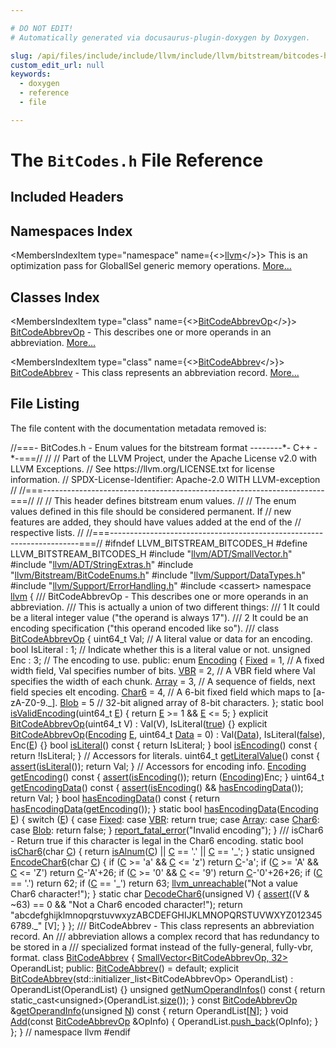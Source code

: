 ```yaml
---

# DO NOT EDIT!
# Automatically generated via docusaurus-plugin-doxygen by Doxygen.

slug: /api/files/include/include/llvm/include/llvm/bitstream/bitcodes-h
custom_edit_url: null
keywords:
  - doxygen
  - reference
  - file

---
```





# The `BitCodes.h` File Reference

<DoxygenPage pluginConfig={pluginConfig}>



## Included Headers

<IncludesList>
<IncludesListItem
  filePath="llvm/ADT/SmallVector.h"
  permalink="/docs/api/files/include/include/llvm/include/llvm/adt/smallvector-h"
  isLocal="true" />
<IncludesListItem
  filePath="llvm/ADT/StringExtras.h"
  permalink="/docs/api/files/include/include/llvm/include/llvm/adt/stringextras-h"
  isLocal="true" />
<IncludesListItem
  filePath="llvm/Bitstream/BitCodeEnums.h"
  permalink="/docs/api/files/include/include/llvm/include/llvm/bitstream/bitcodeenums-h"
  isLocal="true" />
<IncludesListItem
  filePath="llvm/Support/DataTypes.h"
  permalink="/docs/api/files/include/include/llvm/include/llvm/support/datatypes-h"
  isLocal="true" />
<IncludesListItem
  filePath="llvm/Support/ErrorHandling.h"
  permalink="/docs/api/files/include/include/llvm/include/llvm/support/errorhandling-h"
  isLocal="true" />
<IncludesListItem
  filePath="cassert"
  permalink=""
  isLocal="false" />
</IncludesList>

## Namespaces Index

<MembersIndex>

<MembersIndexItem
  type="namespace"
  name={<><a href="/docs/api/namespaces/llvm">llvm</a></>}>
This is an optimization pass for GlobalISel generic memory operations. <a href="/docs/api/namespaces/llvm/#details">More...</a>
</MembersIndexItem>

</MembersIndex>

## Classes Index

<MembersIndex>

<MembersIndexItem
  type="class"
  name={<><a href="/docs/api/classes/llvm/bitcodeabbrevop">BitCodeAbbrevOp</a></>}>
<a href="/docs/api/classes/llvm/bitcodeabbrevop">BitCodeAbbrevOp</a> - This describes one or more operands in an abbreviation. <a href="/docs/api/classes/llvm/bitcodeabbrevop/#details">More...</a>
</MembersIndexItem>

<MembersIndexItem
  type="class"
  name={<><a href="/docs/api/classes/llvm/bitcodeabbrev">BitCodeAbbrev</a></>}>
<a href="/docs/api/classes/llvm/bitcodeabbrev">BitCodeAbbrev</a> - This class represents an abbreviation record. <a href="/docs/api/classes/llvm/bitcodeabbrev/#details">More...</a>
</MembersIndexItem>

</MembersIndex>


## File Listing

The file content with the documentation metadata removed is:

<ProgramListing>

<Link id="l00001" /><CodeLine lineNumber="1"><Highlight kind="comment">//===- BitCodes.h - Enum values for the bitstream format --------&#42;- C++ -&#42;-===//</Highlight><Highlight kind="normal"></Highlight></CodeLine>
<Link id="l00002" /><CodeLine lineNumber="2"><Highlight kind="normal"></Highlight><Highlight kind="comment">//</Highlight><Highlight kind="normal"></Highlight></CodeLine>
<Link id="l00003" /><CodeLine lineNumber="3"><Highlight kind="normal"></Highlight><Highlight kind="comment">// Part of the LLVM Project, under the Apache License v2.0 with LLVM Exceptions.</Highlight><Highlight kind="normal"></Highlight></CodeLine>
<Link id="l00004" /><CodeLine lineNumber="4"><Highlight kind="normal"></Highlight><Highlight kind="comment">// See https://llvm.org/LICENSE.txt for license information.</Highlight><Highlight kind="normal"></Highlight></CodeLine>
<Link id="l00005" /><CodeLine lineNumber="5"><Highlight kind="normal"></Highlight><Highlight kind="comment">// SPDX-License-Identifier: Apache-2.0 WITH LLVM-exception</Highlight><Highlight kind="normal"></Highlight></CodeLine>
<Link id="l00006" /><CodeLine lineNumber="6"><Highlight kind="normal"></Highlight><Highlight kind="comment">//</Highlight><Highlight kind="normal"></Highlight></CodeLine>
<Link id="l00007" /><CodeLine lineNumber="7"><Highlight kind="normal"></Highlight><Highlight kind="comment">//===----------------------------------------------------------------------===//</Highlight><Highlight kind="normal"></Highlight></CodeLine>
<Link id="l00008" /><CodeLine lineNumber="8"><Highlight kind="normal"></Highlight><Highlight kind="comment">//</Highlight><Highlight kind="normal"></Highlight></CodeLine>
<Link id="l00009" /><CodeLine lineNumber="9"><Highlight kind="normal"></Highlight><Highlight kind="comment">// This header defines bitstream enum values.</Highlight><Highlight kind="normal"></Highlight></CodeLine>
<Link id="l00010" /><CodeLine lineNumber="10"><Highlight kind="normal"></Highlight><Highlight kind="comment">//</Highlight><Highlight kind="normal"></Highlight></CodeLine>
<Link id="l00011" /><CodeLine lineNumber="11"><Highlight kind="normal"></Highlight><Highlight kind="comment">// The enum values defined in this file should be considered permanent.  If</Highlight><Highlight kind="normal"></Highlight></CodeLine>
<Link id="l00012" /><CodeLine lineNumber="12"><Highlight kind="normal"></Highlight><Highlight kind="comment">// new features are added, they should have values added at the end of the</Highlight><Highlight kind="normal"></Highlight></CodeLine>
<Link id="l00013" /><CodeLine lineNumber="13"><Highlight kind="normal"></Highlight><Highlight kind="comment">// respective lists.</Highlight><Highlight kind="normal"></Highlight></CodeLine>
<Link id="l00014" /><CodeLine lineNumber="14"><Highlight kind="normal"></Highlight><Highlight kind="comment">//</Highlight><Highlight kind="normal"></Highlight></CodeLine>
<Link id="l00015" /><CodeLine lineNumber="15"><Highlight kind="normal"></Highlight><Highlight kind="comment">//===----------------------------------------------------------------------===//</Highlight><Highlight kind="normal"></Highlight></CodeLine>
<Link id="l00016" /><CodeLine lineNumber="16"><Highlight kind="normal"></Highlight></CodeLine>
<Link id="l00017" /><CodeLine lineNumber="17"><Highlight kind="normal"></Highlight><Highlight kind="preprocessor">#ifndef LLVM&#95;BITSTREAM&#95;BITCODES&#95;H</Highlight><Highlight kind="normal"></Highlight></CodeLine>
<Link id="l00018" /><CodeLine lineNumber="18"><Highlight kind="normal"></Highlight><Highlight kind="preprocessor">#define LLVM&#95;BITSTREAM&#95;BITCODES&#95;H</Highlight><Highlight kind="normal"></Highlight></CodeLine>
<Link id="l00019" /><CodeLine lineNumber="19"><Highlight kind="normal"></Highlight></CodeLine>
<Link id="l00020" /><CodeLine lineNumber="20"><Highlight kind="normal"></Highlight><Highlight kind="preprocessor">#include &quot;<a href="/docs/api/files/include/include/llvm/include/llvm/adt/smallvector-h">llvm/ADT/SmallVector.h</a>&quot;</Highlight><Highlight kind="normal"></Highlight></CodeLine>
<Link id="l00021" /><CodeLine lineNumber="21"><Highlight kind="normal"></Highlight><Highlight kind="preprocessor">#include &quot;<a href="/docs/api/files/include/include/llvm/include/llvm/adt/stringextras-h">llvm/ADT/StringExtras.h</a>&quot;</Highlight><Highlight kind="normal"></Highlight></CodeLine>
<Link id="l00022" /><CodeLine lineNumber="22"><Highlight kind="normal"></Highlight><Highlight kind="preprocessor">#include &quot;<a href="/docs/api/files/include/include/llvm/include/llvm/bitstream/bitcodeenums-h">llvm/Bitstream/BitCodeEnums.h</a>&quot;</Highlight><Highlight kind="normal"></Highlight></CodeLine>
<Link id="l00023" /><CodeLine lineNumber="23"><Highlight kind="normal"></Highlight><Highlight kind="preprocessor">#include &quot;<a href="/docs/api/files/include/include/llvm/include/llvm/support/datatypes-h">llvm/Support/DataTypes.h</a>&quot;</Highlight><Highlight kind="normal"></Highlight></CodeLine>
<Link id="l00024" /><CodeLine lineNumber="24"><Highlight kind="normal"></Highlight><Highlight kind="preprocessor">#include &quot;<a href="/docs/api/files/include/include/llvm/include/llvm/support/errorhandling-h">llvm/Support/ErrorHandling.h</a>&quot;</Highlight><Highlight kind="normal"></Highlight></CodeLine>
<Link id="l00025" /><CodeLine lineNumber="25"><Highlight kind="normal"></Highlight><Highlight kind="preprocessor">#include &lt;cassert&gt;</Highlight><Highlight kind="normal"></Highlight></CodeLine>
<Link id="l00026" /><CodeLine lineNumber="26"><Highlight kind="normal"></Highlight></CodeLine>
<Link id="l00027" /><CodeLine lineNumber="27"><Highlight kind="normal"></Highlight><Highlight kind="keyword">namespace </Highlight><Highlight kind="normal"><a href="/docs/api/namespaces/llvm">llvm</a> &#123;</Highlight><Highlight kind="comment"></Highlight></CodeLine>
<Link id="l00028" /><CodeLine lineNumber="28"><Highlight kind="comment">/// BitCodeAbbrevOp - This describes one or more operands in an abbreviation.</Highlight></CodeLine>
<Link id="l00029" /><CodeLine lineNumber="29"><Highlight kind="comment">/// This is actually a union of two different things:</Highlight></CodeLine>
<Link id="l00030" /><CodeLine lineNumber="30"><Highlight kind="comment">///   1 It could be a literal integer value (&quot;the operand is always 17&quot;).</Highlight></CodeLine>
<Link id="l00031" /><CodeLine lineNumber="31"><Highlight kind="comment">///   2 It could be an encoding specification (&quot;this operand encoded like so&quot;).</Highlight></CodeLine>
<Link id="l00032" /><CodeLine lineNumber="32"><Highlight kind="comment">///</Highlight><Highlight kind="normal"></Highlight></CodeLine>
<Link id="l00033" /><CodeLine lineNumber="33" lineLink="/docs/api/classes/llvm/bitcodeabbrevop"><Highlight kind="normal"></Highlight><Highlight kind="keyword">class </Highlight><Highlight kind="normal"><a href="/docs/api/classes/llvm/bitcodeabbrevop/#a1f110ef2940ded67984bb61231099377">BitCodeAbbrevOp</a> &#123;</Highlight></CodeLine>
<Link id="l00034" /><CodeLine lineNumber="34"><Highlight kind="normal">  uint64&#95;t Val;           </Highlight><Highlight kind="comment">// A literal value or data for an encoding.</Highlight><Highlight kind="normal"></Highlight></CodeLine>
<Link id="l00035" /><CodeLine lineNumber="35"><Highlight kind="normal">  </Highlight><Highlight kind="keywordtype">bool</Highlight><Highlight kind="normal"> IsLiteral : 1;     </Highlight><Highlight kind="comment">// Indicate whether this is a literal value or not.</Highlight><Highlight kind="normal"></Highlight></CodeLine>
<Link id="l00036" /><CodeLine lineNumber="36"><Highlight kind="normal">  </Highlight><Highlight kind="keywordtype">unsigned</Highlight><Highlight kind="normal"> Enc   : 3;     </Highlight><Highlight kind="comment">// The encoding to use.</Highlight><Highlight kind="normal"></Highlight></CodeLine>
<Link id="l00037" /><CodeLine lineNumber="37"><Highlight kind="normal"></Highlight><Highlight kind="keyword">public</Highlight><Highlight kind="normal">:</Highlight></CodeLine>
<Link id="l00038" /><CodeLine lineNumber="38" lineLink="/docs/api/classes/llvm/bitcodeabbrevop/#a8694ae7ca83441b2764d71711b17e672"><Highlight kind="normal">  </Highlight><Highlight kind="keyword">enum</Highlight><Highlight kind="normal"> <a href="/docs/api/classes/llvm/bitcodeabbrevop/#a8694ae7ca83441b2764d71711b17e672">Encoding</a> &#123;</Highlight></CodeLine>
<Link id="l00039" /><CodeLine lineNumber="39" lineLink="/docs/api/classes/llvm/bitcodeabbrevop/#a8694ae7ca83441b2764d71711b17e672abfdef4054ace82e3ddb8794bc5ca471c"><Highlight kind="normal">    <a href="/docs/api/classes/llvm/bitcodeabbrevop/#a8694ae7ca83441b2764d71711b17e672abfdef4054ace82e3ddb8794bc5ca471c">Fixed</a> = 1,  </Highlight><Highlight kind="comment">// A fixed width field, Val specifies number of bits.</Highlight><Highlight kind="normal"></Highlight></CodeLine>
<Link id="l00040" /><CodeLine lineNumber="40" lineLink="/docs/api/classes/llvm/bitcodeabbrevop/#a8694ae7ca83441b2764d71711b17e672ade2457e8051855ad2911d62202458e20"><Highlight kind="normal">    <a href="/docs/api/classes/llvm/bitcodeabbrevop/#a8694ae7ca83441b2764d71711b17e672ade2457e8051855ad2911d62202458e20">VBR</a>   = 2,  </Highlight><Highlight kind="comment">// A VBR field where Val specifies the width of each chunk.</Highlight><Highlight kind="normal"></Highlight></CodeLine>
<Link id="l00041" /><CodeLine lineNumber="41" lineLink="/docs/api/classes/llvm/bitcodeabbrevop/#a8694ae7ca83441b2764d71711b17e672ac45cef5b964b589fb0741ccc577eaf2c"><Highlight kind="normal">    <a href="/docs/api/classes/llvm/bitcodeabbrevop/#a8694ae7ca83441b2764d71711b17e672ac45cef5b964b589fb0741ccc577eaf2c">Array</a> = 3,  </Highlight><Highlight kind="comment">// A sequence of fields, next field species elt encoding.</Highlight><Highlight kind="normal"></Highlight></CodeLine>
<Link id="l00042" /><CodeLine lineNumber="42" lineLink="/docs/api/classes/llvm/bitcodeabbrevop/#a8694ae7ca83441b2764d71711b17e672a5a7811cd25e6ed838a03c49776237b4a"><Highlight kind="normal">    <a href="/docs/api/classes/llvm/bitcodeabbrevop/#a8694ae7ca83441b2764d71711b17e672a5a7811cd25e6ed838a03c49776237b4a">Char6</a> = 4,  </Highlight><Highlight kind="comment">// A 6-bit fixed field which maps to &#91;a-zA-Z0-9.&#95;&#93;.</Highlight><Highlight kind="normal"></Highlight></CodeLine>
<Link id="l00043" /><CodeLine lineNumber="43" lineLink="/docs/api/classes/llvm/bitcodeabbrevop/#a8694ae7ca83441b2764d71711b17e672a35cc66c7fc730d5572ae851efc3f3f47"><Highlight kind="normal">    <a href="/docs/api/classes/llvm/bitcodeabbrevop/#a8694ae7ca83441b2764d71711b17e672a35cc66c7fc730d5572ae851efc3f3f47">Blob</a>  = 5   </Highlight><Highlight kind="comment">// 32-bit aligned array of 8-bit characters.</Highlight><Highlight kind="normal"></Highlight></CodeLine>
<Link id="l00044" /><CodeLine lineNumber="44"><Highlight kind="normal">  &#125;;</Highlight></CodeLine>
<Link id="l00045" /><CodeLine lineNumber="45"><Highlight kind="normal"></Highlight></CodeLine>
<Link id="l00046" /><CodeLine lineNumber="46" lineLink="/docs/api/classes/llvm/bitcodeabbrevop/#a1e36d5beb226a6e34370d47cf0d76b70"><Highlight kind="normal">  </Highlight><Highlight kind="keyword">static</Highlight><Highlight kind="normal"> </Highlight><Highlight kind="keywordtype">bool</Highlight><Highlight kind="normal"> <a href="/docs/api/classes/llvm/bitcodeabbrevop/#a1e36d5beb226a6e34370d47cf0d76b70">isValidEncoding</a>(uint64&#95;t <a href="/docs/api/files/lib/lib/ir/builtingcs-cpp/#abb2b3a60ccc38a28239e19a1646e0c8a">E</a>) &#123;</Highlight></CodeLine>
<Link id="l00047" /><CodeLine lineNumber="47"><Highlight kind="normal">    </Highlight><Highlight kind="keywordflow">return</Highlight><Highlight kind="normal"> <a href="/docs/api/files/lib/lib/ir/builtingcs-cpp/#abb2b3a60ccc38a28239e19a1646e0c8a">E</a> &gt;= 1 &amp;&amp; <a href="/docs/api/files/lib/lib/ir/builtingcs-cpp/#abb2b3a60ccc38a28239e19a1646e0c8a">E</a> &lt;= 5;</Highlight></CodeLine>
<Link id="l00048" /><CodeLine lineNumber="48"><Highlight kind="normal">  &#125;</Highlight></CodeLine>
<Link id="l00049" /><CodeLine lineNumber="49"><Highlight kind="normal"></Highlight></CodeLine>
<Link id="l00050" /><CodeLine lineNumber="50" lineLink="/docs/api/classes/llvm/bitcodeabbrevop/#a1f110ef2940ded67984bb61231099377"><Highlight kind="normal">  </Highlight><Highlight kind="keyword">explicit</Highlight><Highlight kind="normal"> <a href="/docs/api/classes/llvm/bitcodeabbrevop/#a1f110ef2940ded67984bb61231099377">BitCodeAbbrevOp</a>(uint64&#95;t V) :  Val(V), IsLiteral(<a href="/docs/api/files/lib/lib/analysis/basicaliasanalysis-cpp/#af6d5cafbdfc5313e65d990120021a3ec">true</a>) &#123;&#125;</Highlight></CodeLine>
<Link id="l00051" /><CodeLine lineNumber="51" lineLink="/docs/api/classes/llvm/bitcodeabbrevop/#a8ee361f2c3f03608ca7159133ac4396f"><Highlight kind="normal">  </Highlight><Highlight kind="keyword">explicit</Highlight><Highlight kind="normal"> <a href="/docs/api/classes/llvm/bitcodeabbrevop/#a8ee361f2c3f03608ca7159133ac4396f">BitCodeAbbrevOp</a>(<a href="/docs/api/classes/llvm/bitcodeabbrevop/#a8694ae7ca83441b2764d71711b17e672">Encoding</a> <a href="/docs/api/files/lib/lib/ir/builtingcs-cpp/#abb2b3a60ccc38a28239e19a1646e0c8a">E</a>, uint64&#95;t <a href="/docs/api/namespaces/llvm/#aa20539e89704d20b98b97e9c3feac934">Data</a> = 0)</Highlight></CodeLine>
<Link id="l00052" /><CodeLine lineNumber="52"><Highlight kind="normal">    : Val(<a href="/docs/api/namespaces/llvm/#aa20539e89704d20b98b97e9c3feac934">Data</a>), IsLiteral(<a href="/docs/api/namespaces/false">false</a>), Enc(<a href="/docs/api/files/lib/lib/ir/builtingcs-cpp/#abb2b3a60ccc38a28239e19a1646e0c8a">E</a>) &#123;&#125;</Highlight></CodeLine>
<Link id="l00053" /><CodeLine lineNumber="53"><Highlight kind="normal"></Highlight></CodeLine>
<Link id="l00054" /><CodeLine lineNumber="54" lineLink="/docs/api/classes/llvm/bitcodeabbrevop/#a6f1603f92a466f1b509194b8a81bb126"><Highlight kind="normal">  </Highlight><Highlight kind="keywordtype">bool</Highlight><Highlight kind="normal"> <a href="/docs/api/classes/llvm/bitcodeabbrevop/#a6f1603f92a466f1b509194b8a81bb126">isLiteral</a>()</Highlight><Highlight kind="keyword"> const  </Highlight><Highlight kind="normal">&#123; </Highlight><Highlight kind="keywordflow">return</Highlight><Highlight kind="normal"> IsLiteral; &#125;</Highlight></CodeLine>
<Link id="l00055" /><CodeLine lineNumber="55" lineLink="/docs/api/classes/llvm/bitcodeabbrevop/#a76df75acf1c2d256650e9a1f48ec6841"><Highlight kind="normal">  </Highlight><Highlight kind="keywordtype">bool</Highlight><Highlight kind="normal"> <a href="/docs/api/classes/llvm/bitcodeabbrevop/#a76df75acf1c2d256650e9a1f48ec6841">isEncoding</a>()</Highlight><Highlight kind="keyword"> const </Highlight><Highlight kind="normal">&#123; </Highlight><Highlight kind="keywordflow">return</Highlight><Highlight kind="normal"> !IsLiteral; &#125;</Highlight></CodeLine>
<Link id="l00056" /><CodeLine lineNumber="56"><Highlight kind="normal"></Highlight></CodeLine>
<Link id="l00057" /><CodeLine lineNumber="57"><Highlight kind="normal">  </Highlight><Highlight kind="comment">// Accessors for literals.</Highlight><Highlight kind="normal"></Highlight></CodeLine>
<Link id="l00058" /><CodeLine lineNumber="58" lineLink="/docs/api/classes/llvm/bitcodeabbrevop/#a0bc6f7bc37fa086d3161c2c9094d45f7"><Highlight kind="normal">  uint64&#95;t <a href="/docs/api/classes/llvm/bitcodeabbrevop/#a0bc6f7bc37fa086d3161c2c9094d45f7">getLiteralValue</a>()</Highlight><Highlight kind="keyword"> const </Highlight><Highlight kind="normal">&#123; <a href="/docs/api/files/lib/lib/target/lib/target/amdgpu/silowercontrolflow-cpp/#a4868c5d81c5ccc98c47aeab6244346a0">assert</a>(<a href="/docs/api/classes/llvm/bitcodeabbrevop/#a6f1603f92a466f1b509194b8a81bb126">isLiteral</a>()); </Highlight><Highlight kind="keywordflow">return</Highlight><Highlight kind="normal"> Val; &#125;</Highlight></CodeLine>
<Link id="l00059" /><CodeLine lineNumber="59"><Highlight kind="normal"></Highlight></CodeLine>
<Link id="l00060" /><CodeLine lineNumber="60"><Highlight kind="normal">  </Highlight><Highlight kind="comment">// Accessors for encoding info.</Highlight><Highlight kind="normal"></Highlight></CodeLine>
<Link id="l00061" /><CodeLine lineNumber="61" lineLink="/docs/api/classes/llvm/bitcodeabbrevop/#ada35e1af0081a146ef125b96ffef7c37"><Highlight kind="normal">  <a href="/docs/api/classes/llvm/bitcodeabbrevop/#a8694ae7ca83441b2764d71711b17e672">Encoding</a> <a href="/docs/api/classes/llvm/bitcodeabbrevop/#ada35e1af0081a146ef125b96ffef7c37">getEncoding</a>()</Highlight><Highlight kind="keyword"> const </Highlight><Highlight kind="normal">&#123; <a href="/docs/api/files/lib/lib/target/lib/target/amdgpu/silowercontrolflow-cpp/#a4868c5d81c5ccc98c47aeab6244346a0">assert</a>(<a href="/docs/api/classes/llvm/bitcodeabbrevop/#a76df75acf1c2d256650e9a1f48ec6841">isEncoding</a>()); </Highlight><Highlight kind="keywordflow">return</Highlight><Highlight kind="normal"> (<a href="/docs/api/classes/llvm/bitcodeabbrevop/#a8694ae7ca83441b2764d71711b17e672">Encoding</a>)Enc; &#125;</Highlight></CodeLine>
<Link id="l00062" /><CodeLine lineNumber="62" lineLink="/docs/api/classes/llvm/bitcodeabbrevop/#af7ce5e3c7c6d19179148ae60888aeae5"><Highlight kind="normal">  uint64&#95;t <a href="/docs/api/classes/llvm/bitcodeabbrevop/#af7ce5e3c7c6d19179148ae60888aeae5">getEncodingData</a>()</Highlight><Highlight kind="keyword"> const </Highlight><Highlight kind="normal">&#123;</Highlight></CodeLine>
<Link id="l00063" /><CodeLine lineNumber="63"><Highlight kind="normal">    <a href="/docs/api/files/lib/lib/target/lib/target/amdgpu/silowercontrolflow-cpp/#a4868c5d81c5ccc98c47aeab6244346a0">assert</a>(<a href="/docs/api/classes/llvm/bitcodeabbrevop/#a76df75acf1c2d256650e9a1f48ec6841">isEncoding</a>() &amp;&amp; <a href="/docs/api/classes/llvm/bitcodeabbrevop/#a4bd23dfb57d0c2de37906bcfd6cfa4b0">hasEncodingData</a>());</Highlight></CodeLine>
<Link id="l00064" /><CodeLine lineNumber="64"><Highlight kind="normal">    </Highlight><Highlight kind="keywordflow">return</Highlight><Highlight kind="normal"> Val;</Highlight></CodeLine>
<Link id="l00065" /><CodeLine lineNumber="65"><Highlight kind="normal">  &#125;</Highlight></CodeLine>
<Link id="l00066" /><CodeLine lineNumber="66"><Highlight kind="normal"></Highlight></CodeLine>
<Link id="l00067" /><CodeLine lineNumber="67" lineLink="/docs/api/classes/llvm/bitcodeabbrevop/#a4bd23dfb57d0c2de37906bcfd6cfa4b0"><Highlight kind="normal">  </Highlight><Highlight kind="keywordtype">bool</Highlight><Highlight kind="normal"> <a href="/docs/api/classes/llvm/bitcodeabbrevop/#a4bd23dfb57d0c2de37906bcfd6cfa4b0">hasEncodingData</a>()</Highlight><Highlight kind="keyword"> const </Highlight><Highlight kind="normal">&#123; </Highlight><Highlight kind="keywordflow">return</Highlight><Highlight kind="normal"> <a href="/docs/api/classes/llvm/bitcodeabbrevop/#a4bd23dfb57d0c2de37906bcfd6cfa4b0">hasEncodingData</a>(<a href="/docs/api/classes/llvm/bitcodeabbrevop/#ada35e1af0081a146ef125b96ffef7c37">getEncoding</a>()); &#125;</Highlight></CodeLine>
<Link id="l00068" /><CodeLine lineNumber="68" lineLink="/docs/api/classes/llvm/bitcodeabbrevop/#a7a51581067ca91dc106ff316a19a8233"><Highlight kind="normal">  </Highlight><Highlight kind="keyword">static</Highlight><Highlight kind="normal"> </Highlight><Highlight kind="keywordtype">bool</Highlight><Highlight kind="normal"> <a href="/docs/api/classes/llvm/bitcodeabbrevop/#a7a51581067ca91dc106ff316a19a8233">hasEncodingData</a>(<a href="/docs/api/classes/llvm/bitcodeabbrevop/#a8694ae7ca83441b2764d71711b17e672">Encoding</a> <a href="/docs/api/files/lib/lib/ir/builtingcs-cpp/#abb2b3a60ccc38a28239e19a1646e0c8a">E</a>) &#123;</Highlight></CodeLine>
<Link id="l00069" /><CodeLine lineNumber="69"><Highlight kind="normal">    </Highlight><Highlight kind="keywordflow">switch</Highlight><Highlight kind="normal"> (<a href="/docs/api/files/lib/lib/ir/builtingcs-cpp/#abb2b3a60ccc38a28239e19a1646e0c8a">E</a>) &#123;</Highlight></CodeLine>
<Link id="l00070" /><CodeLine lineNumber="70"><Highlight kind="normal">    </Highlight><Highlight kind="keywordflow">case</Highlight><Highlight kind="normal"> <a href="/docs/api/classes/llvm/bitcodeabbrevop/#a8694ae7ca83441b2764d71711b17e672abfdef4054ace82e3ddb8794bc5ca471c">Fixed</a>:</Highlight></CodeLine>
<Link id="l00071" /><CodeLine lineNumber="71"><Highlight kind="normal">    </Highlight><Highlight kind="keywordflow">case</Highlight><Highlight kind="normal"> <a href="/docs/api/classes/llvm/bitcodeabbrevop/#a8694ae7ca83441b2764d71711b17e672ade2457e8051855ad2911d62202458e20">VBR</a>:</Highlight></CodeLine>
<Link id="l00072" /><CodeLine lineNumber="72"><Highlight kind="normal">      </Highlight><Highlight kind="keywordflow">return</Highlight><Highlight kind="normal"> </Highlight><Highlight kind="keyword">true</Highlight><Highlight kind="normal">;</Highlight></CodeLine>
<Link id="l00073" /><CodeLine lineNumber="73"><Highlight kind="normal">    </Highlight><Highlight kind="keywordflow">case</Highlight><Highlight kind="normal"> <a href="/docs/api/classes/llvm/bitcodeabbrevop/#a8694ae7ca83441b2764d71711b17e672ac45cef5b964b589fb0741ccc577eaf2c">Array</a>:</Highlight></CodeLine>
<Link id="l00074" /><CodeLine lineNumber="74"><Highlight kind="normal">    </Highlight><Highlight kind="keywordflow">case</Highlight><Highlight kind="normal"> <a href="/docs/api/classes/llvm/bitcodeabbrevop/#a8694ae7ca83441b2764d71711b17e672a5a7811cd25e6ed838a03c49776237b4a">Char6</a>:</Highlight></CodeLine>
<Link id="l00075" /><CodeLine lineNumber="75"><Highlight kind="normal">    </Highlight><Highlight kind="keywordflow">case</Highlight><Highlight kind="normal"> <a href="/docs/api/classes/llvm/bitcodeabbrevop/#a8694ae7ca83441b2764d71711b17e672a35cc66c7fc730d5572ae851efc3f3f47">Blob</a>:</Highlight></CodeLine>
<Link id="l00076" /><CodeLine lineNumber="76"><Highlight kind="normal">      </Highlight><Highlight kind="keywordflow">return</Highlight><Highlight kind="normal"> </Highlight><Highlight kind="keyword">false</Highlight><Highlight kind="normal">;</Highlight></CodeLine>
<Link id="l00077" /><CodeLine lineNumber="77"><Highlight kind="normal">    &#125;</Highlight></CodeLine>
<Link id="l00078" /><CodeLine lineNumber="78"><Highlight kind="normal">    <a href="/docs/api/namespaces/llvm/#a7f2a3d4dcfee70225988aec53ff1e173">report&#95;fatal&#95;error</a>(</Highlight><Highlight kind="stringliteral">&quot;Invalid encoding&quot;</Highlight><Highlight kind="normal">);</Highlight></CodeLine>
<Link id="l00079" /><CodeLine lineNumber="79"><Highlight kind="normal">  &#125;</Highlight></CodeLine>
<Link id="l00080" /><CodeLine lineNumber="80"><Highlight kind="normal"></Highlight><Highlight kind="comment"></Highlight></CodeLine>
<Link id="l00081" /><CodeLine lineNumber="81"><Highlight kind="comment">  /// isChar6 - Return true if this character is legal in the Char6 encoding.</Highlight><Highlight kind="normal"></Highlight></CodeLine>
<Link id="l00082" /><CodeLine lineNumber="82" lineLink="/docs/api/classes/llvm/bitcodeabbrevop/#a04864a36012093c3174c0e762331eb23"><Highlight kind="normal">  </Highlight><Highlight kind="keyword">static</Highlight><Highlight kind="normal"> </Highlight><Highlight kind="keywordtype">bool</Highlight><Highlight kind="normal"> <a href="/docs/api/classes/llvm/bitcodeabbrevop/#a04864a36012093c3174c0e762331eb23">isChar6</a>(</Highlight><Highlight kind="keywordtype">char</Highlight><Highlight kind="normal"> <a href="/docs/api/namespaces/llvm/callingconv/#ac6aa1387c4375260e2468eb5a77fdb4cafd841a49aec1539bc88abc8ff9e170fb">C</a>) &#123; </Highlight><Highlight kind="keywordflow">return</Highlight><Highlight kind="normal"> <a href="/docs/api/namespaces/llvm/#a8a0d39a17f2152e31271da7e7491d60e">isAlnum</a>(<a href="/docs/api/namespaces/llvm/callingconv/#ac6aa1387c4375260e2468eb5a77fdb4cafd841a49aec1539bc88abc8ff9e170fb">C</a>) || <a href="/docs/api/namespaces/llvm/callingconv/#ac6aa1387c4375260e2468eb5a77fdb4cafd841a49aec1539bc88abc8ff9e170fb">C</a> == </Highlight><Highlight kind="charliteral">&#39;.&#39;</Highlight><Highlight kind="normal"> || <a href="/docs/api/namespaces/llvm/callingconv/#ac6aa1387c4375260e2468eb5a77fdb4cafd841a49aec1539bc88abc8ff9e170fb">C</a> == </Highlight><Highlight kind="charliteral">&#39;&#95;&#39;</Highlight><Highlight kind="normal">; &#125;</Highlight></CodeLine>
<Link id="l00083" /><CodeLine lineNumber="83" lineLink="/docs/api/classes/llvm/bitcodeabbrevop/#a237f73b4bae0fb3a40d99a65a77c3f27"><Highlight kind="normal">  </Highlight><Highlight kind="keyword">static</Highlight><Highlight kind="normal"> </Highlight><Highlight kind="keywordtype">unsigned</Highlight><Highlight kind="normal"> <a href="/docs/api/classes/llvm/bitcodeabbrevop/#a237f73b4bae0fb3a40d99a65a77c3f27">EncodeChar6</a>(</Highlight><Highlight kind="keywordtype">char</Highlight><Highlight kind="normal"> <a href="/docs/api/namespaces/llvm/callingconv/#ac6aa1387c4375260e2468eb5a77fdb4cafd841a49aec1539bc88abc8ff9e170fb">C</a>) &#123;</Highlight></CodeLine>
<Link id="l00084" /><CodeLine lineNumber="84"><Highlight kind="normal">    </Highlight><Highlight kind="keywordflow">if</Highlight><Highlight kind="normal"> (<a href="/docs/api/namespaces/llvm/callingconv/#ac6aa1387c4375260e2468eb5a77fdb4cafd841a49aec1539bc88abc8ff9e170fb">C</a> &gt;= </Highlight><Highlight kind="charliteral">&#39;a&#39;</Highlight><Highlight kind="normal"> &amp;&amp; <a href="/docs/api/namespaces/llvm/callingconv/#ac6aa1387c4375260e2468eb5a77fdb4cafd841a49aec1539bc88abc8ff9e170fb">C</a> &lt;= </Highlight><Highlight kind="charliteral">&#39;z&#39;</Highlight><Highlight kind="normal">) </Highlight><Highlight kind="keywordflow">return</Highlight><Highlight kind="normal"> <a href="/docs/api/namespaces/llvm/callingconv/#ac6aa1387c4375260e2468eb5a77fdb4cafd841a49aec1539bc88abc8ff9e170fb">C</a>-</Highlight><Highlight kind="charliteral">&#39;a&#39;</Highlight><Highlight kind="normal">;</Highlight></CodeLine>
<Link id="l00085" /><CodeLine lineNumber="85"><Highlight kind="normal">    </Highlight><Highlight kind="keywordflow">if</Highlight><Highlight kind="normal"> (<a href="/docs/api/namespaces/llvm/callingconv/#ac6aa1387c4375260e2468eb5a77fdb4cafd841a49aec1539bc88abc8ff9e170fb">C</a> &gt;= </Highlight><Highlight kind="charliteral">&#39;A&#39;</Highlight><Highlight kind="normal"> &amp;&amp; <a href="/docs/api/namespaces/llvm/callingconv/#ac6aa1387c4375260e2468eb5a77fdb4cafd841a49aec1539bc88abc8ff9e170fb">C</a> &lt;= </Highlight><Highlight kind="charliteral">&#39;Z&#39;</Highlight><Highlight kind="normal">) </Highlight><Highlight kind="keywordflow">return</Highlight><Highlight kind="normal"> <a href="/docs/api/namespaces/llvm/callingconv/#ac6aa1387c4375260e2468eb5a77fdb4cafd841a49aec1539bc88abc8ff9e170fb">C</a>-</Highlight><Highlight kind="charliteral">&#39;A&#39;</Highlight><Highlight kind="normal">+26;</Highlight></CodeLine>
<Link id="l00086" /><CodeLine lineNumber="86"><Highlight kind="normal">    </Highlight><Highlight kind="keywordflow">if</Highlight><Highlight kind="normal"> (<a href="/docs/api/namespaces/llvm/callingconv/#ac6aa1387c4375260e2468eb5a77fdb4cafd841a49aec1539bc88abc8ff9e170fb">C</a> &gt;= </Highlight><Highlight kind="charliteral">&#39;0&#39;</Highlight><Highlight kind="normal"> &amp;&amp; <a href="/docs/api/namespaces/llvm/callingconv/#ac6aa1387c4375260e2468eb5a77fdb4cafd841a49aec1539bc88abc8ff9e170fb">C</a> &lt;= </Highlight><Highlight kind="charliteral">&#39;9&#39;</Highlight><Highlight kind="normal">) </Highlight><Highlight kind="keywordflow">return</Highlight><Highlight kind="normal"> <a href="/docs/api/namespaces/llvm/callingconv/#ac6aa1387c4375260e2468eb5a77fdb4cafd841a49aec1539bc88abc8ff9e170fb">C</a>-</Highlight><Highlight kind="charliteral">&#39;0&#39;</Highlight><Highlight kind="normal">+26+26;</Highlight></CodeLine>
<Link id="l00087" /><CodeLine lineNumber="87"><Highlight kind="normal">    </Highlight><Highlight kind="keywordflow">if</Highlight><Highlight kind="normal"> (<a href="/docs/api/namespaces/llvm/callingconv/#ac6aa1387c4375260e2468eb5a77fdb4cafd841a49aec1539bc88abc8ff9e170fb">C</a> == </Highlight><Highlight kind="charliteral">&#39;.&#39;</Highlight><Highlight kind="normal">)             </Highlight><Highlight kind="keywordflow">return</Highlight><Highlight kind="normal"> 62;</Highlight></CodeLine>
<Link id="l00088" /><CodeLine lineNumber="88"><Highlight kind="normal">    </Highlight><Highlight kind="keywordflow">if</Highlight><Highlight kind="normal"> (<a href="/docs/api/namespaces/llvm/callingconv/#ac6aa1387c4375260e2468eb5a77fdb4cafd841a49aec1539bc88abc8ff9e170fb">C</a> == </Highlight><Highlight kind="charliteral">&#39;&#95;&#39;</Highlight><Highlight kind="normal">)             </Highlight><Highlight kind="keywordflow">return</Highlight><Highlight kind="normal"> 63;</Highlight></CodeLine>
<Link id="l00089" /><CodeLine lineNumber="89"><Highlight kind="normal">    <a href="/docs/api/files/include/include/llvm/include/llvm/support/errorhandling-h/#ace243f5c25697a1107cce46626b3dc94">llvm&#95;unreachable</a>(</Highlight><Highlight kind="stringliteral">&quot;Not a value Char6 character!&quot;</Highlight><Highlight kind="normal">);</Highlight></CodeLine>
<Link id="l00090" /><CodeLine lineNumber="90"><Highlight kind="normal">  &#125;</Highlight></CodeLine>
<Link id="l00091" /><CodeLine lineNumber="91"><Highlight kind="normal"></Highlight></CodeLine>
<Link id="l00092" /><CodeLine lineNumber="92" lineLink="/docs/api/classes/llvm/bitcodeabbrevop/#adcc0f2fa34728fc1a9d84a554d68b8e5"><Highlight kind="normal">  </Highlight><Highlight kind="keyword">static</Highlight><Highlight kind="normal"> </Highlight><Highlight kind="keywordtype">char</Highlight><Highlight kind="normal"> <a href="/docs/api/classes/llvm/bitcodeabbrevop/#adcc0f2fa34728fc1a9d84a554d68b8e5">DecodeChar6</a>(</Highlight><Highlight kind="keywordtype">unsigned</Highlight><Highlight kind="normal"> V) &#123;</Highlight></CodeLine>
<Link id="l00093" /><CodeLine lineNumber="93"><Highlight kind="normal">    <a href="/docs/api/files/lib/lib/target/lib/target/amdgpu/silowercontrolflow-cpp/#a4868c5d81c5ccc98c47aeab6244346a0">assert</a>((V &amp; ~63) == 0 &amp;&amp; </Highlight><Highlight kind="stringliteral">&quot;Not a Char6 encoded character!&quot;</Highlight><Highlight kind="normal">);</Highlight></CodeLine>
<Link id="l00094" /><CodeLine lineNumber="94"><Highlight kind="normal">    </Highlight><Highlight kind="keywordflow">return</Highlight><Highlight kind="normal"> </Highlight><Highlight kind="stringliteral">&quot;abcdefghijklmnopqrstuvwxyzABCDEFGHIJKLMNOPQRSTUVWXYZ0123456789.&#95;&quot;</Highlight><Highlight kind="normal"></Highlight></CodeLine>
<Link id="l00095" /><CodeLine lineNumber="95"><Highlight kind="normal">        &#91;V&#93;;</Highlight></CodeLine>
<Link id="l00096" /><CodeLine lineNumber="96"><Highlight kind="normal">  &#125;</Highlight></CodeLine>
<Link id="l00097" /><CodeLine lineNumber="97"><Highlight kind="normal"></Highlight></CodeLine>
<Link id="l00098" /><CodeLine lineNumber="98"><Highlight kind="normal">&#125;;</Highlight></CodeLine>
<Link id="l00099" /><CodeLine lineNumber="99"><Highlight kind="normal"></Highlight><Highlight kind="comment"></Highlight></CodeLine>
<Link id="l00100" /><CodeLine lineNumber="100"><Highlight kind="comment">/// BitCodeAbbrev - This class represents an abbreviation record.  An</Highlight></CodeLine>
<Link id="l00101" /><CodeLine lineNumber="101"><Highlight kind="comment">/// abbreviation allows a complex record that has redundancy to be stored in a</Highlight></CodeLine>
<Link id="l00102" /><CodeLine lineNumber="102"><Highlight kind="comment">/// specialized format instead of the fully-general, fully-vbr, format.</Highlight><Highlight kind="normal"></Highlight></CodeLine>
<Link id="l00103" /><CodeLine lineNumber="103" lineLink="/docs/api/classes/llvm/bitcodeabbrev"><Highlight kind="normal"></Highlight><Highlight kind="keyword">class </Highlight><Highlight kind="normal"><a href="/docs/api/classes/llvm/bitcodeabbrev/#af24573416131d18b7f37bba85f7deac5">BitCodeAbbrev</a> &#123;</Highlight></CodeLine>
<Link id="l00104" /><CodeLine lineNumber="104"><Highlight kind="normal">  <a href="/docs/api/classes/llvm/smallvector">SmallVector&lt;BitCodeAbbrevOp, 32&gt;</a> OperandList;</Highlight></CodeLine>
<Link id="l00105" /><CodeLine lineNumber="105"><Highlight kind="normal"></Highlight></CodeLine>
<Link id="l00106" /><CodeLine lineNumber="106"><Highlight kind="normal"></Highlight><Highlight kind="keyword">public</Highlight><Highlight kind="normal">:</Highlight></CodeLine>
<Link id="l00107" /><CodeLine lineNumber="107" lineLink="/docs/api/classes/llvm/bitcodeabbrev/#af24573416131d18b7f37bba85f7deac5"><Highlight kind="normal">  <a href="/docs/api/classes/llvm/bitcodeabbrev/#af24573416131d18b7f37bba85f7deac5">BitCodeAbbrev</a>() = </Highlight><Highlight kind="keywordflow">default</Highlight><Highlight kind="normal">;</Highlight></CodeLine>
<Link id="l00108" /><CodeLine lineNumber="108"><Highlight kind="normal"></Highlight></CodeLine>
<Link id="l00109" /><CodeLine lineNumber="109" lineLink="/docs/api/classes/llvm/bitcodeabbrev/#a0f48b6c9af682e45902defcf34067b76"><Highlight kind="normal">  </Highlight><Highlight kind="keyword">explicit</Highlight><Highlight kind="normal"> <a href="/docs/api/classes/llvm/bitcodeabbrev/#a0f48b6c9af682e45902defcf34067b76">BitCodeAbbrev</a>(std::initializer&#95;list&lt;BitCodeAbbrevOp&gt; OperandList)</Highlight></CodeLine>
<Link id="l00110" /><CodeLine lineNumber="110"><Highlight kind="normal">      : OperandList(OperandList) &#123;&#125;</Highlight></CodeLine>
<Link id="l00111" /><CodeLine lineNumber="111"><Highlight kind="normal"></Highlight></CodeLine>
<Link id="l00112" /><CodeLine lineNumber="112" lineLink="/docs/api/classes/llvm/bitcodeabbrev/#a2ca29bb80c1ac943509a6d7e3cf613e2"><Highlight kind="normal">  </Highlight><Highlight kind="keywordtype">unsigned</Highlight><Highlight kind="normal"> <a href="/docs/api/classes/llvm/bitcodeabbrev/#a2ca29bb80c1ac943509a6d7e3cf613e2">getNumOperandInfos</a>()</Highlight><Highlight kind="keyword"> const </Highlight><Highlight kind="normal">&#123;</Highlight></CodeLine>
<Link id="l00113" /><CodeLine lineNumber="113"><Highlight kind="normal">    </Highlight><Highlight kind="keywordflow">return</Highlight><Highlight kind="normal"> </Highlight><Highlight kind="keyword">static&#95;cast&lt;</Highlight><Highlight kind="keywordtype">unsigned</Highlight><Highlight kind="keyword">&gt;</Highlight><Highlight kind="normal">(OperandList.<a href="/docs/api/classes/llvm/smallvectortemplatecommon/#a1c479a8c434377c2b8cb056bdfdfc201">size</a>());</Highlight></CodeLine>
<Link id="l00114" /><CodeLine lineNumber="114"><Highlight kind="normal">  &#125;</Highlight></CodeLine>
<Link id="l00115" /><CodeLine lineNumber="115" lineLink="/docs/api/classes/llvm/bitcodeabbrev/#a99bd594ca88426eba9b6581d9f292766"><Highlight kind="normal">  </Highlight><Highlight kind="keyword">const</Highlight><Highlight kind="normal"> <a href="/docs/api/classes/llvm/bitcodeabbrevop">BitCodeAbbrevOp</a> &amp;<a href="/docs/api/classes/llvm/bitcodeabbrev/#a99bd594ca88426eba9b6581d9f292766">getOperandInfo</a>(</Highlight><Highlight kind="keywordtype">unsigned</Highlight><Highlight kind="normal"> <a href="/docs/api/files/lib/lib/support/regcomp-c/#a0240ac851181b84ac374872dc5434ee4">N</a>)</Highlight><Highlight kind="keyword"> const </Highlight><Highlight kind="normal">&#123;</Highlight></CodeLine>
<Link id="l00116" /><CodeLine lineNumber="116"><Highlight kind="normal">    </Highlight><Highlight kind="keywordflow">return</Highlight><Highlight kind="normal"> OperandList&#91;<a href="/docs/api/files/lib/lib/support/regcomp-c/#a0240ac851181b84ac374872dc5434ee4">N</a>&#93;;</Highlight></CodeLine>
<Link id="l00117" /><CodeLine lineNumber="117"><Highlight kind="normal">  &#125;</Highlight></CodeLine>
<Link id="l00118" /><CodeLine lineNumber="118"><Highlight kind="normal"></Highlight></CodeLine>
<Link id="l00119" /><CodeLine lineNumber="119" lineLink="/docs/api/classes/llvm/bitcodeabbrev/#a9725f01774c8e2c6748fec5c57439b63"><Highlight kind="normal">  </Highlight><Highlight kind="keywordtype">void</Highlight><Highlight kind="normal"> <a href="/docs/api/classes/llvm/bitcodeabbrev/#a9725f01774c8e2c6748fec5c57439b63">Add</a>(</Highlight><Highlight kind="keyword">const</Highlight><Highlight kind="normal"> <a href="/docs/api/classes/llvm/bitcodeabbrevop">BitCodeAbbrevOp</a> &amp;OpInfo) &#123;</Highlight></CodeLine>
<Link id="l00120" /><CodeLine lineNumber="120"><Highlight kind="normal">    OperandList.<a href="/docs/api/classes/llvm/smallvectortemplatebase/#af42bfbc067df27c19ee2fc859df58799">push&#95;back</a>(OpInfo);</Highlight></CodeLine>
<Link id="l00121" /><CodeLine lineNumber="121"><Highlight kind="normal">  &#125;</Highlight></CodeLine>
<Link id="l00122" /><CodeLine lineNumber="122"><Highlight kind="normal">&#125;;</Highlight></CodeLine>
<Link id="l00123" /><CodeLine lineNumber="123"><Highlight kind="normal">&#125; </Highlight><Highlight kind="comment">// namespace llvm</Highlight><Highlight kind="normal"></Highlight></CodeLine>
<Link id="l00124" /><CodeLine lineNumber="124"><Highlight kind="normal"></Highlight></CodeLine>
<Link id="l00125" /><CodeLine lineNumber="125"><Highlight kind="normal"></Highlight><Highlight kind="preprocessor">#endif</Highlight></CodeLine>

</ProgramListing>

</DoxygenPage>
